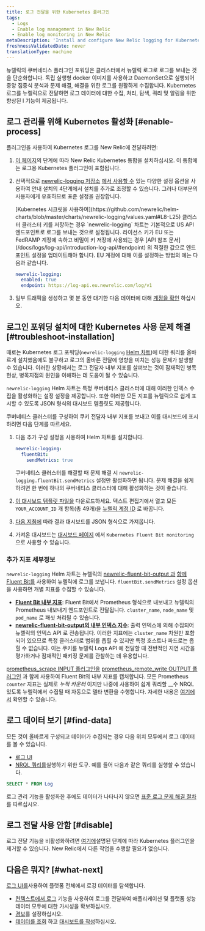 ```yaml
---
title: 로그 전달을 위한 Kubernetes 플러그인
tags:
  - Logs
  - Enable log management in New Relic
  - Enable log monitoring in New Relic
metaDescription: 'Install and configure New Relic logging for Kubernetes, so you can use enhanced log management capabilities.'
freshnessValidatedDate: never
translationType: machine
---
```


뉴렐릭의 쿠버네티스 플러그인 포워딩은 클러스터에서 뉴렐릭 로그로 로그를 보내는 것을 단순화합니다. 독립 실행형 docker 이미지를 사용하고 DaemonSet으로 실행되어 중앙 집중식 분석과 문제 해결, 해결을 위한 로그를 원활하게 수집합니다. Kubernetes 로그를 뉴렐릭으로 전달하면 로그 데이터에 대한 수집, 처리, 탐색, 쿼리 및 알림을 위한 향상된 l<InlinePopover type="logs"/> 기능이 제공됩니다.

## 로그 관리를 위해 Kubernetes 활성화 [#enable-process]

플러그인을 사용하여 Kubernetes 로그를 New Relic에 전달하려면:

1. [이 페이지](/install/kubernetes)의 단계에 따라 New Relic Kubernetes 통합을 설치하십시오. 이 통합에는 로그용 Kubernetes 플러그인이 포함됩니다.

2. 선택적으로 [newrelic-logging 저장소](https://github.com/newrelic/helm-charts/tree/master/charts/newrelic-logging#configuration) [에서 사용할 수](/install/kubernetes) 있는 다양한 설정 옵션을 사용하여 안내 설치의 4단계에서 설치를 추가로 조정할 수 있습니다. 그러나 대부분의 사용자에게 유효하므로 표준 설정을 권장합니다.

   <Callout variant="important">
     [Kubernetes 시크릿을 사용하여](https://github.com/newrelic/helm-charts/blob/master/charts/newrelic-logging/values.yaml#L8-L25) 클러스터 클러스터 키를 저장하는 경우 `newrelic-logging` 차트는 기본적으로 US API 엔드포인트로 로그를 보내는 것으로 설정됩니다. 라이선스 키가 EU 또는 FedRAMP 계정에 속하고 비밀이 키 저장에 사용되는 경우 [API 참조 문서](/docs/logs/log-api/introduction-log-api/#endpoint) 의 적절한 값으로 엔드포인트 설정을 업데이트해야 합니다. EU 계정에 대해 이를 설정하는 방법의 예는 다음과 같습니다.

     ```yml
     newrelic-logging:
       enabled: true
       endpoint: https://log-api.eu.newrelic.com/log/v1
     ```
   </Callout>

3. 일부 트래픽을 생성하고 몇 분 동안 대기한 다음 데이터에 대해 [계정을 확인](#find-data) 하십시오.

<InstallFeedback/>

## 로그인 포워딩 설치에 대한 Kubernetes 사용 문제 해결 [#troubleshoot-installation]

때로는 Kubernetes 로그 포워딩(`newrelic-logging` [Helm 차트](https://github.com/newrelic/helm-charts/blob/master/charts/newrelic-logging))에 대한 쿼리를 올바르게 설치했음에도 불구하고 로그의 올바른 전달에 영향을 미치는 성능 문제가 발생할 수 있습니다. 이러한 상황에서는 로그 전달자 내부 지표를 살펴보는 것이 잠재적인 병목현상, 병목지점의 원인을 이해하는 데 도움이 될 수 있습니다.

`newrelic-logging` Helm 차트는 특정 쿠버네티스 클러스터에 대해 이러한 인덱스 수집을 활성화하는 설정 설정을 제공합니다. 또한 이러한 모든 지표를 뉴렐릭으로 쉽게 표시할 수 있도록 JSON 형식의 대시보드 템플릿도 제공합니다.

쿠버네티스 클러스터를 구성하여 쿠키 전달자 내부 지표를 보내고 이를 대시보드에 표시하려면 다음 단계를 따르세요.

1. 다음 추가 구성 설정을 사용하여 Helm 차트를 설치합니다.

   ```yml
   newrelic-logging:
     fluentBit:
       sendMetrics: true
   ```

   쿠버네티스 클러스터를 해결할 때 문제 해결 시 `newrelic-logging.fluentBit.sendMetrics` 설정만 활성화하면 됩니다. 문제 해결을 쉽게 하려면 한 번에 하나의 쿠버네티스 클러스터에 대해 활성화하는 것이 좋습니다.

2. [이 대시보드 템플릿 파일을](https://raw.githubusercontent.com/newrelic/helm-charts/master/charts/newrelic-logging/fluent-bit-and-plugin-metrics-dashboard-template.json) 다운로드하세요. 텍스트 편집기에서 열고 모든 `YOUR_ACCOUNT_ID` 개 항목(총 49개)을 [뉴렐릭 계정 ID](/docs/accounts/accounts-billing/account-structure/account-id/) 로 바꿉니다.

3. [다음 지침에](/docs/query-your-data/explore-query-data/dashboards/dashboards-charts-import-export-data/#import-json) 따라 결과 대시보드를 JSON 형식으로 가져옵니다.

4. 가져온 대시보드는 [대시보드 페이지](https://one.newrelic.com/dashboards) 에서 `Kubernetes Fluent Bit monitoring` 으로 사용할 수 있습니다.

### 추가 지표 세부정보

`newrelic-logging` Helm 차트는 뉴렐릭의 [newrelic-fluent-bit-output 과](https://github.com/newrelic/newrelic-fluent-bit-output) [함께 Fluent Bit를](https://fluentbit.io/) 사용하여 뉴렐릭에 로그를 보냅니다. `fluentBit.sendMetrics` 설정 옵션을 사용하면 개별 지표를 수집할 수 있습니다.

* **[Fluent Bit 내부 지표](https://docs.fluentbit.io/manual/administration/monitoring#for-v2-metrics)**: Fluent Bit에서 Prometheus 형식으로 내보내고 뉴렐릭의 Prometheus 내보내기 엔드포인트로 전달됩니다. `cluster_name`, `node_name` 및 `pod_name` 로 패싯 처리될 수 있습니다.
* **[newrelic-fluent-bit-output의 내부 인덱스 지수](https://github.com/newrelic/newrelic-fluent-bit-output?tab=readme-ov-file#troubleshooting-metrics)**: 출력 인덱스에 의해 수집되어 뉴렐릭의 인덱스 API 로 전송됩니다. 이러한 지표에는 `cluster_name` 차원만 포함되어 있으므로 특정 클러스터로 범위를 좁힐 수 있지만 특정 호스트나 파드로는 좁힐 수 없습니다. 이는 쿠키를 뉴렐릭 Logs API 에 전달할 때 전반적인 지연 시간을 평가하거나 잠재적인 패키징 문제를 관찰하는 데 유용합니다.

[prometheus_scrape INPUT 플러그인을](https://docs.fluentbit.io/manual/pipeline/inputs/prometheus-scrape-metrics) [prometheus_remote_write OUTPUT 플러그인](https://docs.fluentbit.io/manual/pipeline/outputs/prometheus-remote-write) 과 함께 사용하여 Fluent Bit의 내부 지표를 캡처합니다. 모든 Prometheus `counter` 지표는 실제로 _누적 카운터_ 이지만 나중에 사용하여 쉽게 쿼리할 __수 NRQL 있도록 뉴렐릭에서 수집될 때 자동으로 델타 변환을 수행합니다. 자세한 내용은 [여기에서](/docs/data-apis/understand-data/metric-data/cumulative-metrics/) 확인할 수 있습니다.

## 로그 데이터 보기 [#find-data]

모든 것이 올바르게 구성되고 데이터가 수집되는 경우 다음 위치 모두에서 로그 데이터를 볼 수 있습니다.

* [로그 UI](https://one.newrelic.com/launcher/logger.log-launcher)
* [NRQL 쿼리를](/docs/chart-builder/use-chart-builder/choose-data/use-advanced-nrql-mode-specify-data)실행하기 위한 도구. 예를 들어 다음과 같은 쿼리를 실행할 수 있습니다.

```sql
SELECT * FROM Log
```

로그 관리 기능을 활성화한 후에도 데이터가 나타나지 않으면 [표준 로그 문제 해결 절차](/docs/logs/log-management/troubleshooting/no-log-data-appears-ui/) 를 따르십시오.

## 로그 전달 사용 안함 [#disable]

로그 전달 기능을 비활성화하려면 [여기에](/docs/kubernetes-pixie/kubernetes-integration/uninstall-kubernetes/)설명된 단계에 따라 Kubernetes 플러그인을 제거할 수 있습니다. New Relic에서 다른 작업을 수행할 필요가 없습니다.

## 다음은 뭐지? [#what-next]

[로그 UI를](/docs/logs/log-management/ui-data/use-logs-ui/)사용하여 플랫폼 전체에서 로깅 데이터를 탐색합니다.

* [컨텍스트에서 로그](/docs/logs/enable-log-management-new-relic/configure-logs-context/configure-logs-context-apm-agents/) 기능을 사용하여 로그를 전달하여 애플리케이션 및 플랫폼 성능 데이터 모두에 대한 가시성을 확보하십시오.
* [경보](/docs/alerts-applied-intelligence/new-relic-alerts/alert-conditions/create-alert-conditions/)를 설정하십시오.
* [데이터를 조회](/docs/query-your-data/explore-query-data/get-started/introduction-querying-new-relic-data/) 하고 [대시보드를 작성](/docs/query-your-data/explore-query-data/dashboards/introduction-dashboards/)하십시오.